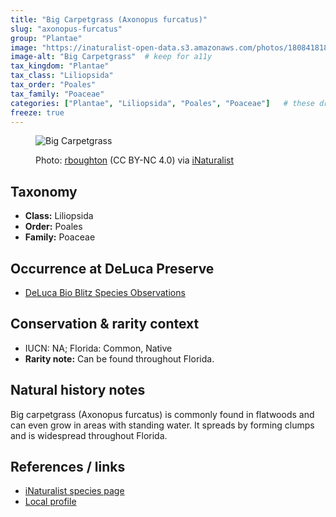 ```yaml
---
title: "Big Carpetgrass (Axonopus furcatus)"
slug: "axonopus-furcatus"
group: "Plantae"
image: "https://inaturalist-open-data.s3.amazonaws.com/photos/180841818/large.jpg"        # keep for thumbnails
image-alt: "Big Carpetgrass"  # keep for a11y
tax_kingdom: "Plantae"
tax_class: "Liliopsida"
tax_order: "Poales"
tax_family: "Poaceae"
categories: ["Plantae", "Liliopsida", "Poales", "Poaceae"]   # these drive the chips + filtering
freeze: true
---
```


<figure class="species-figure">

<img src="https://inaturalist-open-data.s3.amazonaws.com/photos/180841818/large.jpg" alt="Big Carpetgrass" class="species-photo"/>

<figcaption class="photo-credit">

Photo: <a href="https://www.inaturalist.org/people/rboughton">rboughton</a> (CC BY-NC 4.0) via <a href="https://www.inaturalist.org/observations/107514457">iNaturalist</a>

</figcaption>

</figure>

## Taxonomy

-   **Class:** Liliopsida
-   **Order:** Poales
-   **Family:** Poaceae

## Occurrence at DeLuca Preserve

-   [DeLuca Bio Blitz Species Observations](https://www.inaturalist.org/observations?project_id=annual-uf-ifas-deluca-bioblitz-data&taxon_id=159111&verifiable=any)

## Conservation & rarity context

-   IUCN: NA; Florida: Common, Native
-   **Rarity note:** Can be found throughout Florida.

## Natural history notes

Big carpetgrass (Axonopus furcatus) is commonly found in flatwoods and can even grow in areas with standing water. It spreads by forming clumps and is widespread throughout Florida.

## References / links

-   [iNaturalist species page](https://www.inaturalist.org/taxa/159111-Axonopus-furcatus#taxonomy-tab)
-   [Local profile](https://florida.plantatlas.usf.edu/plant/species/2068)
